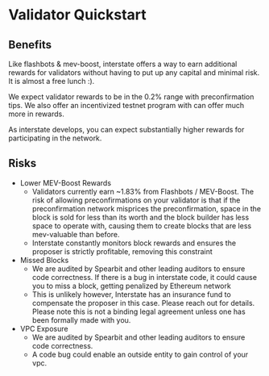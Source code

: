 # Validator Quickstart


## Benefits 

Like flashbots & mev-boost, interstate offers a way to earn additional rewards for validators without having to put up any capital and minimal risk. It is almost a free lunch :).

We expect validator rewards to be in the 0.2% range with preconfirmation tips. We also offer an incentivized testnet program with can offer much more in rewards.

As interstate develops, you can expect substantially higher rewards for participating in the network.

## Risks

- Lower MEV-Boost Rewards 
  - Validators currently earn ~1.83% from Flashbots / MEV-Boost. The risk of allowing preconfirmations on your validator is that if the preconfirmation network misprices the preconfirmation, space in the block is sold for less than its worth and the block builder has less space to operate with, causing them to create blocks that are less mev-valuable than before.
  - Interstate constantly monitors block rewards and ensures the proposer is strictly profitable, removing this constraint
- Missed Blocks 
  - We are audited by Spearbit and other leading auditors to ensure code correctness.
  If there is a bug in interstate code, it could cause you to miss a block, getting penalized by Ethereum network 
  - This is unlikely however, Interstate has an insurance fund to compensate the proposer in this case. Please reach out for details. Please note this is not a binding legal agreement unless one has been formally made with you.
- VPC Exposure
  - We are audited by Spearbit and other leading auditors to ensure code correctness. 
  - A code bug could enable an outside entity to gain control of your vpc. 